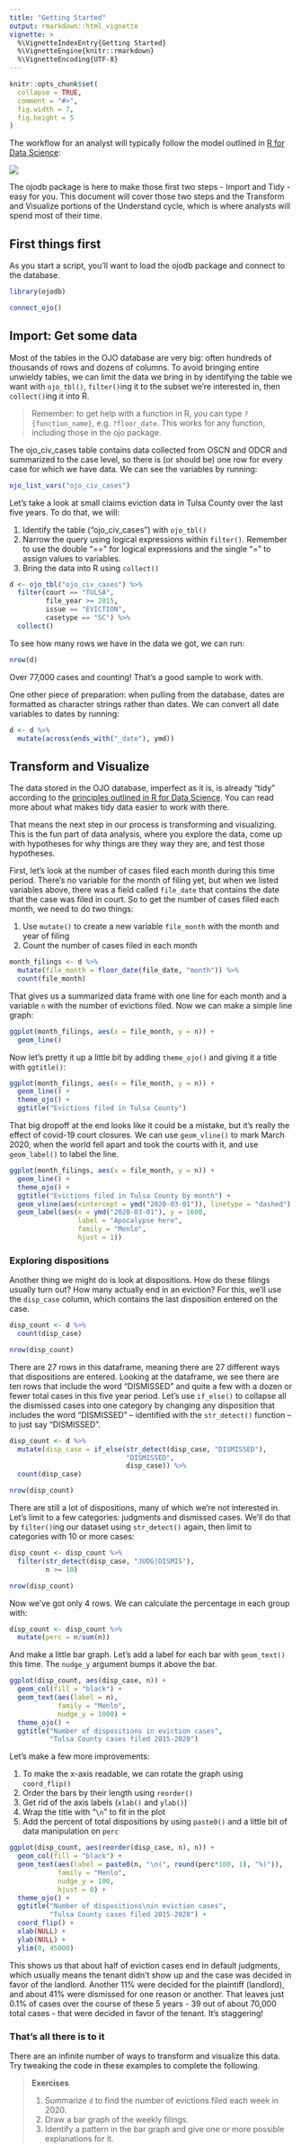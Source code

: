 ```yaml
---
title: "Getting Started"
output: rmarkdown::html_vignette
vignette: >
  %\VignetteIndexEntry{Getting Started}
  %\VignetteEngine{knitr::rmarkdown}
  %\VignetteEncoding{UTF-8}
---
```


```r
knitr::opts_chunk$set(
  collapse = TRUE,
  comment = "#>",
  fig.width = 7,
  fig.height = 5
)
```

The workflow for an analyst will typically follow the model outlined in [R for Data Science](https://r4ds.had.co.nz/introduction.html):

![](https://d33wubrfki0l68.cloudfront.net/571b056757d68e6df81a3e3853f54d3c76ad6efc/32d37/diagrams/data-science.png)

The ojodb package is here to make those first two steps - Import and Tidy - easy for you. This document will cover those two steps and the Transform and Visualize portions of the Understand cycle, which is where analysts will spend most of their time.

## First things first

As you start a script, you'll want to load the ojodb package and connect to the database.

```r
library(ojodb)

connect_ojo()
```

## Import: Get some data

Most of the tables in the OJO database are very big: often hundreds of thousands of rows and dozens of columns. To avoid bringing entire unwieldy tables, we can limit the data we bring in by identifying the table we want with `ojo_tbl()`, `filter()`ing it to the subset we're interested in, then `collect()`ing it into R.

> Remember: to get help with a function in R, you can type `?{function_name}`, e.g. `?floor_date`. This works for any function, including those in the ojo package.

The ojo_civ_cases table contains data collected from OSCN and ODCR and summarized to the case level, so there is (or should be) one row for every case for which we have data. We can see the variables by running:


```r
ojo_list_vars("ojo_civ_cases")
```

Let's take a look at small claims eviction data in Tulsa County over the last five years. To do that, we will:

1. Identify the table ("ojo_civ_cases") with `ojo_tbl()`
2. Narrow the query using logical expressions within `filter()`. Remember to use the double "==" for logical expressions and the single "=" to assign values to variables.
3. Bring the data into R using `collect()`

```r
d <- ojo_tbl("ojo_civ_cases") %>% 
  filter(court == "TULSA",
         file_year >= 2015,
         issue == "EVICTION",
         casetype == "SC") %>% 
  collect()
```

To see how many rows we have in the data we got, we can run:

```r
nrow(d)
```

Over 77,000 cases and counting! That's a good sample to work with.

One other piece of preparation: when pulling from the database, dates are formatted as character strings rather than dates. We can convert all date variables to dates by running:

```r
d <- d %>% 
  mutate(across(ends_with("_date"), ymd))
```

## Transform and Visualize

The data stored in the OJO database, imperfect as it is, is already "tidy" according to the [principles outlined in R for Data Science](https://r4ds.had.co.nz/tidy-data.html). You can read more about what makes tidy data easier to work with there.

That means the next step in our process is transforming and visualizing. This is the fun part of data analysis, where you explore the data, come up with hypotheses for why things are they way they are, and test those hypotheses.

First, let's look at the number of cases filed each month during this time period. There's no variable for the month of filing yet, but when we listed variables above, there was a field called `file_date` that contains the date that the case was filed in court. So to get the number of cases filed each month, we need to do two things:

1. Use `mutate()` to create a new variable `file_month` with the month and year of filing
2. Count the number of cases filed in each month

```r
month_filings <- d %>% 
  mutate(file_month = floor_date(file_date, "month")) %>% 
  count(file_month)
```

That gives us a summarized data frame with one line for each month and a variable `n` with the number of evictions filed. Now we can make a simple line graph:

```r
ggplot(month_filings, aes(x = file_month, y = n)) +
  geom_line()
```

Now let's pretty it up a little bit by adding `theme_ojo()` and giving it a title with `ggtitle()`:

```r
ggplot(month_filings, aes(x = file_month, y = n)) +
  geom_line() +
  theme_ojo() +
  ggtitle("Evictions filed in Tulsa County")
```

That big dropoff at the end looks like it could be a mistake, but it's really the effect of covid-19 court closures. We can use `geom_vline()` to mark March 2020, when the world fell apart and took the courts with it, and use `geom_label()` to label the line.

```r
ggplot(month_filings, aes(x = file_month, y = n)) +
  geom_line() +
  theme_ojo() +
  ggtitle("Evictions filed in Tulsa County by month") +
  geom_vline(aes(xintercept = ymd("2020-03-01")), linetype = "dashed") +
  geom_label(aes(x = ymd("2020-03-01"), y = 1600, 
                 label = "Apocalypse here",
                 family = "Menlo",
                 hjust = 1))
```

### Exploring dispositions
Another thing we might do is look at dispositions. How do these filings usually turn out? How many actually end in an eviction? For this, we'll use the `disp_case` column, which contains the last disposition entered on the case.

```r
disp_count <- d %>% 
  count(disp_case)

nrow(disp_count)
```

There are 27 rows in this dataframe, meaning there are 27 different ways that dispositions are entered. Looking at the dataframe, we see there are ten rows that include the word "DISMISSED" and quite a few with a dozen or fewer total cases in this five year period. Let's use `if_else()` to collapse all the dismissed cases into one category by changing any disposition that includes the word "DISMISSED" -- identified with the `str_detect()` function -- to just say "DISMISSED".

```r
disp_count <- d %>% 
  mutate(disp_case = if_else(str_detect(disp_case, "DISMISSED"), 
                             "DISMISSED", 
                             disp_case)) %>% 
  count(disp_case)

nrow(disp_count)
```

There are still a lot of dispositions, many of which we're not interested in. Let's limit to a few categories: judgments and dismissed cases. We'll do that by `filter()`ing our dataset using `str_detect()` again, then limit to categories with 10 or more cases:

```r
disp_count <- disp_count %>% 
  filter(str_detect(disp_case, "JUDG|DISMIS"),
         n >= 10)

nrow(disp_count)
```

Now we've got only 4 rows. We can calculate the percentage in each group with:

```r
disp_count <- disp_count %>% 
  mutate(perc = n/sum(n))
```

And make a little bar graph. Let's add a label for each bar with `geom_text()` this time. The `nudge_y` argument bumps it above the bar.

```r
ggplot(disp_count, aes(disp_case, n)) +
  geom_col(fill = "black") +
  geom_text(aes(label = n),
            family = "Menlo",
            nudge_y = 1000) +
  theme_ojo() +
  ggtitle("Number of dispositions in eviction cases",
          "Tulsa County cases filed 2015-2020")
```
Let's make a few more improvements:

1. To make the x-axis readable, we can rotate the graph using `coord_flip()`
2. Order the bars by their length using `reorder()`
3. Get rid of the axis labels (`xlab()` and `ylab()`)
4. Wrap the title with "`\n`" to fit in the plot
5. Add the percent of total dispositions by using `paste0()` and a little bit of data manipulation on `perc`

```r
ggplot(disp_count, aes(reorder(disp_case, n), n)) +
  geom_col(fill = "black") +
  geom_text(aes(label = paste0(n, "\n(", round(perc*100, 1), "%)")),
            family = "Menlo",
            nudge_y = 100,
            hjust = 0) +
  theme_ojo() +
  ggtitle("Number of dispositions\nin eviction cases",
          "Tulsa County cases filed 2015-2020") +
  coord_flip() +
  xlab(NULL) +
  ylab(NULL) +
  ylim(0, 45000)
```

This shows us that about half of eviction cases end in default judgments, which usually means the tenant didn't show up and the case was decided in favor of the landlord. Another 11% were decided for the plaintiff (landlord), and about 41% were dismissed for one reason or another. That leaves just 0.1% of cases over the course of these 5 years - 39 out of about 70,000 total cases - that were decided in favor of the tenant. It's staggering!

### That's all there is to it
There are an infinite number of ways to transform and visualize this data. Try tweaking the code in these examples to complete the following.

> **Exercises**
>
> 1. Summarize `d` to find the number of evictions filed each week in 2020.
> 2. Draw a bar graph of the weekly filings.
> 3. Identify a pattern in the bar graph and give one or more possible explanations for it.






